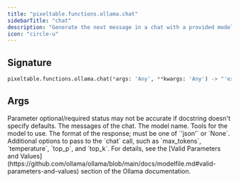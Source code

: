 ```yaml
---
title: "pixeltable.functions.ollama.chat"
sidebarTitle: "chat"
description: "Generate the next message in a chat with a provided model."
icon: "circle-u"
---
```

## Signature

```python
pixeltable.functions.ollama.chat(*args: 'Any', **kwargs: 'Any') -> "'exprs.FunctionCall'"
```

## Args

<Note>
Parameter optional/required status may not be accurate if docstring doesn't specify defaults.
</Note>

<ParamField path="messages" type="string" required>
  The messages of the chat.


</ParamField>

<ParamField path="model" type="string" required>
  The model name.


</ParamField>

<ParamField path="tools" type="string" required>
  Tools for the model to use.


</ParamField>

<ParamField path="format" type="string" required>
  The format of the response; must be one of `'json'` or `None`.


</ParamField>

<ParamField path="options" type="string" required>
  Additional options to pass to the `chat` call, such as `max_tokens`, `temperature`, `top_p`, and `top_k`. For details, see the [Valid Parameters and Values](https://github.com/ollama/ollama/blob/main/docs/modelfile.md#valid-parameters-and-values) section of the Ollama documentation.


</ParamField>

